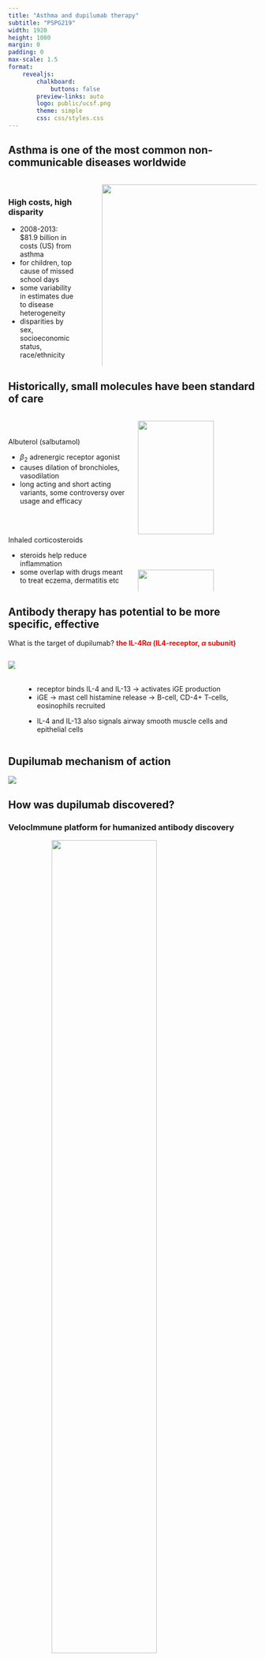 ```yaml
---
title: "Asthma and dupilumab therapy"
subtitle: "PSPG219"
width: 1920
height: 1080
margin: 0
padding: 0
max-scale: 1.5
format:
    revealjs:
        chalkboard:
            buttons: false
        preview-links: auto
        logo: public/ucsf.png
        theme: simple
        css: css/styles.css
---
```


## Asthma is one of the most common non-communicable diseases worldwide

::: columns
::: {.column width="30%"}  
<br> 
<h3> High costs, high disparity </h3>
* 2008-2013: $81.9 billion in costs (US) from asthma
* for children, top cause of missed school days 
* some variability in estimates due to disease heterogeneity
* disparities by sex, socioeconomic status, race/ethnicity
:::

::: {.column width="2%"}
:::

::: {.column width="68%"}
::: {.r-stack}
![](public/asthmasymptoms.jpg){.fragment .fade-in-then-out style="height: auto; width: 150%; max-width: 1050%; display: block"}

![](public/asthmaglobal.jpg){.fragment .fade-in-then-out style="height: auto; width: 105%; max-width: 1050%"}

![](public/disparities.png){.fragment style="height: auto; width: 100%; max-width: 100%"}
:::
:::

:::

## Historically, small molecules have been standard of care

:::  columns
::: {.column width="50%"}

::: {.fragment fragment-index="1"}
<br> <br>
<p> Albuterol (salbutamol) </p>
-   $\beta_{2}$ adrenergic receptor agonist
-   causes dilation of bronchioles, vasodilation
-   long acting and short acting variants, some controversy over usage and efficacy 

:::

::: {.fragment fragment-index="2"}

<br> <br> 
<p> Inhaled corticosteroids </p>
-   steroids help reduce inflammation 
-   some overlap with drugs meant to treat eczema, dermatitis etc
:::

:::

::: {.column width="50%"}

<img src="public/salbutamol.png" class="fragment" data-fragment-index="1" style="height: auto; width: 80%">

<img src="public/qvar.png" class="fragment" data-fragment-index="2" style="height: auto; width: 80%">

:::
:::

## Antibody therapy has potential to be more specific, effective

What is the target of dupilumab? <span class="fragment fade-in" data-fragment-index="1" style="font-weight: bold; color: red"> the IL-4R$\alpha$ (IL4-receptor, $\alpha$ subunit) </span>

::: columns
::: {.column}

<img src="public/il4.png" class="fragment" data-fragment-index="2">

:::

::: {.column}

<br>
<br>

::: {.fragment fragment-index="2"}
-   receptor binds IL-4 and IL-13 $\rightarrow$ activates iGE production
-   iGE $\rightarrow$ mast cell histamine release $\rightarrow$ B-cell, CD-4+ T-cells, eosinophils recruited

:::

::: {.fragment fragment-index="2"}
-   IL-4 and IL-13 also signals airway smooth muscle cells and epithelial cells
:::

:::
:::

## Dupilumab mechanism of action

<img src="public/dupilumab-moa-edit.png">

## 
<h2> How was dupilumab discovered? </h2>
<h3> VelocImmune platform for humanized antibody discovery </h3>

<div class="r-stack">
<div class="fragment fade-in-then-out">
<img src="public/velocimmune.png" style="height: auto; width: 65%; display: block; margin-left: auto; margin-right: auto">
<br>
VelocImmune mice have human VDJ regions, but mouse constant and regulatory regions 
</div>

::: {.fragment}
::: columns
::: {.column}
<img src="public/abgen.png" style="height: auto; width: 50%; max-width: 50%; position: relative; left: 20rem; top: -1.5rem">
:::

::: {.column}  
<br>
<br>


* antibodies generated from mice are sometimes immunogenic 


* VelocImmune generates antibodies that are significantly less immunogenic, greatly reducing development time
* Mice were injected with IL-4R$\alpha$ receptor protein
:::

:::
:::
</div>

## Efficacy & safety [52 week, 1902 patient study]

::: {.r-stack}
<img src="public/fevdelta.png" class="fragment fade-in-then-out" data-fragment-index="1" style="width: auto; height: 100%">
<span class="fragment fade-in-then-out" data-fragment-index="1" style="text-align:center; display: block"> <br>  FEV measures total lung volume exhaled in first second of exhalation test </span>

<br>
<br>
<img src="public/relative-risk.png" class="fragment fade-in-then-out" data-fragment-index="2" style="width: 100%; height: auto; max-width: 100%; display: block; transform: scale(1.5, 1.5)">
<span class="fragment fade-in-then-out" data-fragment-index="2"> <br> <br> Rate of severe asthma exacerbations was ~ half from placebo </span>

<img src="public/efficacy-edited.png" class="fragment" data-fragment-index="3" style="transform: scale(1.2,1.2); position: relative; top: 5rem">
:::


::: {.footer}
Dupilumab Efficacy and Safety in Moderate-to-Severe Uncontrolled Asthma, Castro et al., NEJM 2018
::: 


## Questions?

<br>
<br>
<br>
<img src="public/mouse.png" style="display: block; margin-left: auto; margin-right: auto; transform: scale(1.4, 1.4)">
